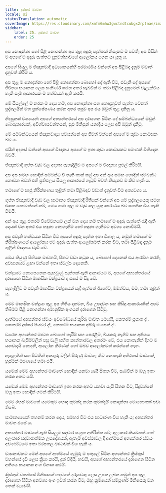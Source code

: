 ```yaml
---
title: දුෂ්කර මාවත
locale: si
statusTranslation: automatic
coverImage: https://res.cloudinary.com/xmfm6mhw3gwctndtcubgx2rptnae/image/upload/v1741354419/small_cover_la_gran_rebelion_28716e29d2.webp
sidebar:
    label: 25. දුෂ්කර මාවත
    order: 25
---
```

අප නොදන්නා හෝ පිළි නොගන්නා අප තුළ අඳුරු පැත්තක් නිසැකව ම පවතී; අප විසින් ම අපගේ ම අඳුරු පැත්තට දැනුවත්භාවයේ ආලෝකය ගෙන යා යුතු ය.

අපගේ සියලු ම ජ්ඤානවාදී අධ්‍යයනයන්හි පරමාර්ථය වන්නේ අප පිළිබඳ දැනුම වඩාත් දැනුවත් කිරීම ය.

අප තුළ ම නොදන්නා හෝ පිළි නොගන්නා බොහෝ දේ ඇති විට, එවැනි දේ අපගේ ජීවිතය භයානක ලෙස සංකීර්ණ කරන අතර සැබවින් ම තමා පිළිබඳ දැනුමෙන් වැළැක්විය හැකි සෑම ආකාරයක ම තත්වයන් ඇති කරයි.

මේ සියල්ලේ ම නරක ම දෙය නම්, අප නොදන්නා සහ නොදැනුවත් පැත්ත වෙනත් පුද්ගලයින් මත ප්‍රක්ෂේපණය කරන අතර පසුව අප එය ඔවුන් තුළ දකිනු ය.

නිදසුනක් වශයෙන්: අපගේ අභ්‍යන්තරයේ අප දරාගෙන සිටින දේ සම්බන්ධයෙන් ඔවුන් බොරුකාරයන්, අවිශ්වාසවන්තයන්, සුළු මිනිසුන් යනාදිය ලෙස අපි ඔවුන් දකිමු.

මේ සම්බන්ධයෙන් ජ්ඤානවාදය පවසන්නේ අප ජීවත් වන්නේ අපගේ ම කුඩා කොටසක බව ය.

එයින් අදහස් වන්නේ අපගේ විඥානය අපගේ ම ඉතා කුඩා කොටසකට පමණක් විහිදෙන බවයි.

ජ්ඤානවාදී ගුප්ත වැඩ වල අදහස පැහැදිලිව ම අපගේ ම විඥානය පුළුල් කිරීමයි.

අප අප සමඟ හොඳින් සම්බන්ධ වී නැති තාක් කල් අප අන් අය සමඟ හොඳින් සම්බන්ධ නොවන බවත් එහි ප්‍රතිඵලය සියලු ආකාරයේ ගැටුම් බවත් නිසැකව ම කිව හැකි ය.

තමාගේ ම සෘජු නිරීක්ෂණය තුළින් තමා පිළිබඳව වඩාත් දැනුවත් වීම අත්‍යවශ්‍ය ය.

ගුප්ත ජ්ඤානවාදී වැඩ වල සාමාන්‍ය ජ්ඤානවාදී රීතියක් වන්නේ අප යම් පුද්ගලයෙකු සමඟ එකඟ නොවන්නේ නම්, මෙය තමා තුළ ම වැඩ කළ යුතු කාරණය බව සහතික විය හැකි වීමයි.

අන් අය තුළ එතරම් විවේචනයට ලක් වන දෙය නම් තමාගේ ම අඳුරු පැත්තේ රැඳී ඇති දෙයක් වන අතර එය හඳුනා නොගැනීම හෝ හඳුනා ගැනීමට අවශ්‍ය නොවීමයි.

අප එවැනි තත්වයක සිටින විට අපගේ අඳුරු පැත්ත ඉතා විශාල ය, නමුත් තමාගේ ම නිරීක්ෂණයේ ආලෝකය එම අඳුරු පැත්ත ආලෝකමත් කරන විට, තමා පිළිබඳ දැනුම තුළින් විඥානය වැඩි වේ.

මෙය තියුණු පිහියක මාවතයි, පිතට වඩා කටුක ය, බොහෝ දෙනෙක් එය ආරම්භ කරති, අවසානයට ළඟා වන්නේ ඉතා ස්වල්ප දෙනෙකි.

චන්ද්‍රයාට නොපෙනෙන සැඟවුණු පැත්තක් ඇති ආකාරයට ම, අපගේ අභ්‍යන්තරයේ දරාගෙන සිටින මානසික චන්ද්‍රයාට ද එසේ ම සිදු වේ.

පැහැදිලිව ම එවැනි මානසික චන්ද්‍රයෙක් සෑදී ඇත්තේ ඊගෝව, මමත්වය, මම, තමා තුළින් ය.

මෙම මානසික චන්ද්‍රයා තුළ අප භීතිය දනවන, බිය උපදවන සහ කිසිඳු ආකාරයකින් අපට තිබීමට පිළි නොගන්නා අමානුෂික අංගයන් දරාගෙන සිටිමු.

ආත්මයේ අභ්‍යන්තර ස්වයං අවබෝධයේ කුරිරු මාවත මෙයයි, කෙතරම් ප්‍රපාත ද!, කෙතරම් දුෂ්කර පියවර ද!, කෙතරම් භයානක අසීරු මංපෙත් ද!.

වරෙක අභ්‍යන්තර මාවත බොහෝ හැරීම් සහ පෙරළීම්, බියකරු නැගීම් සහ අතිශය භයානක බැසීම්වලින් පසු වැලි සහිත කාන්තාරවල අතරමං වේ, එය කොතැනින් දිගට ම යනවාදැයි නොදනී, ආලෝක කිරණක් හෝ ඔබව ආලෝකවත් කරන්නේ නැත.

ඇතුළතින් සහ පිටතින් අනතුරු වලින් පිරුණු මාවත; කිව නොහැකි අභිරහස් මාවතක්, හුස්මක් මරණයේ හමා එයි.

යමෙක් මෙම අභ්‍යන්තර මාවතේ හොඳින් යනවා යැයි සිතන විට, සැබවින් ම ඔහු ඉතා නරක අතට යයි.

යමෙක් මෙම අභ්‍යන්තර මාවතේ ඉතා නරක අතට යනවා යැයි සිතන විට, සිදුවන්නේ ඔහු ඉතා හොඳින් ගමන් කිරීමයි.

මෙම රහස් මාවතේ යමෙකුට හොඳ කුමක්ද නරක කුමක්දැයි නොදන්නා මොහොතක් පවා තිබේ.

සාමාන්‍යයෙන් තහනම් කරන දෙය, සමහර විට එය සාධාරණ විය හැකි ය; අභ්‍යන්තර මාවත එසේ ය.

අභ්‍යන්තර මාවතේ ඇති සියලුම සදාචාර සංග්‍රහ අතිරික්ත වේ; අලංකාර කියමනක් හෝ අලංකාර සදාචාරාත්මක උපදේශයක්, ඇතැම් අවස්ථාවල දී ආත්මයේ අභ්‍යන්තර ස්වයං අවබෝධයට ඉතා බරපතල බාධාවක් විය හැකි ය.

වාසනාවකට මෙන් අපගේ ආත්මයේ ගැඹුරු ම පතුලේ සිටින අභ්‍යන්තර ක්‍රිස්තුස් වහන්සේ දැඩි ලෙස ක්‍රියා කරයි, දුක් විඳියි, හඬයි, අපගේ අභ්‍යන්තරයේ දරාගෙන සිටින අතිශය භයානක අංග විනාශ කරයි.

ක්‍රිස්තුස් වහන්සේ මිනිසාගේ හදවතේ දරුවෙකු ලෙස උපත ලබන නමුත් අප තුළ දරාගෙන සිටින අනවශ්‍ය අංග ඉවත් කරන විට, ඔහු ක්‍රමයෙන් සම්පූර්ණ මිනිසෙකු වන තෙක් වැඩෙයි.

